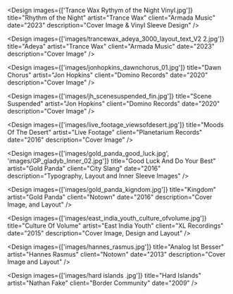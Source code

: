 
<Design
	images={['Trance Wax Rythym of the Night Vinyl.jpg']}
	title="Rhythm of the Night"
	artist="Trance Wax"
	client="Armada Music"
	date="2023"
	description="Cover Image & Vinyl Sleeve Design"
/>

<Design
	images={['images/trancewax_adeya_3000_layout_text_V2 2.jpg']}
	title="Adeya"
	artist="Trance Wax"
	client="Armada Music"
	date="2023"
	description="Cover Image"
/>

<Design
	images={['images/jonhopkins_dawnchorus_01.jpg']}
	title="Dawn Chorus"
	artist="Jon Hopkins"
	client="Domino Records"
	date="2020"
	description="Cover Image"
/>

<Design
	images={['images/jh_scenesuspended_fin.jpg']}
	title="Scene Suspended"
	artist="Jon Hopkins"
	client="Domino Records"
	date="2020"
	description="Cover Image"
/>

<Design
	images={['images/live_footage_viewsofdesert.jpg']}
	title="Moods Of The Desert"
	artist="Live Footage"
	client="Planetarium Records"
	date="2016"
	description="Cover Image"
/>

<Design
	images={['images/gold_panda_good_luck.jpg', 'images/GP_gladyb_Inner_02.jpg']}
	title="Good Luck And Do Your Best"
	artist="Gold Panda"
	client="City Slang"
	date="2016"
	description="Typography, Layout and Inner Sleeve Images"
/>

<Design
	images={['images/gold_panda_kigndom.jpg']}
	title="Kingdom"
	artist="Gold Panda"
	client="Notown"
	date="2016"
	description="Cover Image, and Layout"
/>

<Design
	images={['images/east_india_youth_culture_ofvolume.jpg']}
	title="Culture Of Volume"
	artist="East India Youth"
	client="XL Recordings"
	date="2015"
	description="Cover Image, Design and Layout"
/>

<Design
	images={['images/hannes_rasmus.jpg']}
	title="Analog Ist Besser"
	artist="Hannes Rasmus"
	client="Notown"
	date="2013"
	description="Cover Image and Layout"
/>

<Design
	images={['images/hard islands .jpg']}
	title="Hard Islands"
	artist="Nathan Fake"
	client="Border Community"
	date="2009"
/>
